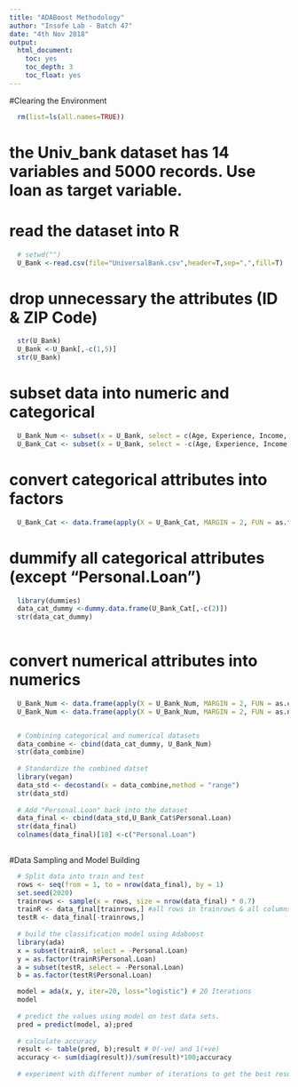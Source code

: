 ---
title: "ADABoost Methodology"
author: "Insofe Lab - Batch 47"
date: "4th Nov 2018"
output:
  html_document:
    toc: yes
    toc_depth: 3
    toc_float: yes
---

#Clearing the Environment

```{r}
  
  rm(list=ls(all.names=TRUE))

```


# the Univ_bank dataset has 14 variables and 5000 records. Use loan as target variable. 

# read the dataset into R

```{r}

  # setwd("")
  U_Bank <-read.csv(file="UniversalBank.csv",header=T,sep=",",fill=T)

```


# drop unnecessary the attributes (ID & ZIP Code)

```{r}

  str(U_Bank)
  U_Bank <-U_Bank[,-c(1,5)]
  str(U_Bank)

```


# subset data into numeric and categorical

```{r}

  U_Bank_Num <- subset(x = U_Bank, select = c(Age, Experience, Income, Family, CCAvg, Mortgage))
  U_Bank_Cat <- subset(x = U_Bank, select = -c(Age, Experience, Income, Family, CCAvg, Mortgage))

```


# convert categorical attributes into factors

```{r}
  
  U_Bank_Cat <- data.frame(apply(X = U_Bank_Cat, MARGIN = 2, FUN = as.factor))

```


# dummify all categorical attributes (except "Personal.Loan")

```{r}
  
  library(dummies)
  data_cat_dummy <-dummy.data.frame(U_Bank_Cat[,-c(2)])
  str(data_cat_dummy)
  
```


# convert numerical attributes into numerics

```{r}
  
  U_Bank_Num <- data.frame(apply(X = U_Bank_Num, MARGIN = 2, FUN = as.character))
  U_Bank_Num <- data.frame(apply(X = U_Bank_Num, MARGIN = 2, FUN = as.numeric))


  # Combining categorical and numerical datasets 
  data_combine <- cbind(data_cat_dummy, U_Bank_Num)
  str(data_combine)
  
  # Standardize the combined datset
  library(vegan)
  data_std <- decostand(x = data_combine,method = "range")
  str(data_std)
  
  # Add "Personal.Loan" back into the dataset
  data_final <- cbind(data_std,U_Bank_Cat$Personal.Loan)
  str(data_final)
  colnames(data_final)[18] <-c("Personal.Loan")
  
```

#Data Sampling and Model Building
  
```{r}

  # Split data into train and test
  rows <- seq(from = 1, to = nrow(data_final), by = 1)
  set.seed(2020)
  trainrows <- sample(x = rows, size = nrow(data_final) * 0.7)
  trainR <- data_final[trainrows,] #all rows in trainrows & all columns of parent dataset
  testR <- data_final[-trainrows,]
  
  # build the classification model using Adaboost
  library(ada) 
  x = subset(trainR, select = -Personal.Loan) 
  y = as.factor(trainR$Personal.Loan) 
  a = subset(testR, select = -Personal.Loan) 
  b = as.factor(testR$Personal.Loan) 

  model = ada(x, y, iter=20, loss="logistic") # 20 Iterations 
  model
  
  # predict the values using model on test data sets. 
  pred = predict(model, a);pred 
  
  # calculate accuracy 
  result <- table(pred, b);result # 0(-ve) and 1(+ve)
  accuracy <- sum(diag(result))/sum(result)*100;accuracy
  
  # experiment with different number of iterations to get the best results

```


